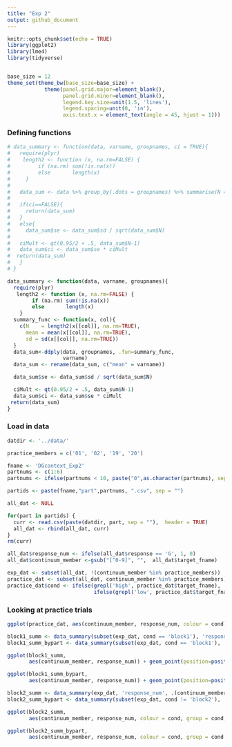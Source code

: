 ```yaml
---
title: "Exp 2"
output: github_document
---
```


```r
knitr::opts_chunk$set(echo = TRUE)
library(ggplot2)
library(lme4)
library(tidyverse)


base_size = 12
theme_set(theme_bw(base_size=base_size) +
            theme(panel.grid.major=element_blank(),
                  panel.grid.minor=element_blank(),
                  legend.key.size=unit(1.5, 'lines'),
                  legend.spacing=unit(0, 'in'),
                  axis.text.x = element_text(angle = 45, hjust = 1)))
```

### Defining functions

```r
# data_summary <- function(data, varname, groupnames, ci = TRUE){
#   require(plyr)
#    length2 <- function (x, na.rm=FALSE) {
#         if (na.rm) sum(!is.na(x))
#         else       length(x)
#     }
# 
#   data_sum <- data %>% group_by(.dots = groupnames) %>% summarise(N = length2(get(varname)), get(varname)) = mean(get(varname), na.rm = TRUE), sd = sd(get(varname), na.rm = TRUE)) %>% rename(!!varname := mean)
#   
#   if(ci==FALSE){
#     return(data_sum)
#   }
#   else{
#     data_sum$se <- data_sum$sd / sqrt(data_sum$N)
# 
#   ciMult <- qt(0.95/2 + .5, data_sum$N-1)
#   data_sum$ci <- data_sum$se * ciMult
#  return(data_sum)
#   }
# }

data_summary <- function(data, varname, groupnames){
  require(plyr)
   length2 <- function (x, na.rm=FALSE) {
        if (na.rm) sum(!is.na(x))
        else       length(x)
    }
  summary_func <- function(x, col){
    c(N    = length2(x[[col]], na.rm=TRUE),
      mean = mean(x[[col]], na.rm=TRUE),
      sd = sd(x[[col]], na.rm=TRUE))
  }
  data_sum<-ddply(data, groupnames, .fun=summary_func,
                  varname)
  data_sum <- rename(data_sum, c("mean" = varname))

  data_sum$se <- data_sum$sd / sqrt(data_sum$N)

  ciMult <- qt(0.95/2 + .5, data_sum$N-1)
  data_sum$ci <- data_sum$se * ciMult
 return(data_sum)
}

```

### Load in data
```r

datdir <- '../data/'

practice_members = c('01', '02', '19', '20')

fname <- 'DGcontext_Exp2'
partnums <- c(1:6)
partnums <- ifelse(partnums < 10, paste("0",as.character(partnums), sep = ""), as.character(partnums))

partids <- paste(fname,"part",partnums, ".csv", sep = "")

all_dat <- NULL

for(part in partids) {
  curr <- read.csv(paste(datdir, part, sep = ""),  header = TRUE)
  all_dat <- rbind(all_dat, curr)
}
rm(curr)

all_dat$response_num <- ifelse(all_dat$response == 'G', 1, 0)
all_dat$continuum_member <-gsub("[^0-9]", "",  all_dat$target_fname)

exp_dat <- subset(all_dat, !(continuum_member %in% practice_members))
practice_dat <- subset(all_dat, continuum_member %in% practice_members)
practice_dat$cond <- ifelse(grepl('high', practice_dat$target_fname), 'high',
                            ifelse(grepl('low', practice_dat$target_fname), 'low', 'block1'))

```

### Looking at practice trials

```r

ggplot(practice_dat, aes(continuum_member, response_num, colour = cond)) + geom_point() + facet_wrap(~part_id)

```

```r

block1_summ <- data_summary(subset(exp_dat, cond == 'block1'), 'response_num', .(continuum_member))
block1_summ_bypart <- data_summary(subset(exp_dat, cond == 'block1'), 'response_num', .(continuum_member, part_id))

ggplot(block1_summ,
       aes(continuum_member, response_num)) + geom_point(position=position_dodge(0.05)) + geom_line(group=1) + geom_errorbar(aes(ymin=response_num-ci, ymax=response_num+ci), width=.2,position=position_dodge(0.05)) +  labs(x = 'Continuum member', y='% G responses')

ggplot(block1_summ_bypart,
       aes(continuum_member, response_num)) + geom_point(position=position_dodge(0.05)) + geom_line(group=1) + geom_errorbar(aes(ymin=response_num-ci, ymax=response_num+ci), width=.2,position=position_dodge(0.05)) +  labs(x = 'Continuum member', y='% G responses') + facet_wrap(~part_id)

```

```r

block2_summ <- data_summary(exp_dat, 'response_num', .(continuum_member, cond))
block2_summ_bypart <- data_summary(subset(exp_dat, cond != 'block2'), 'response_num', .(continuum_member, cond, part_id))

ggplot(block2_summ,
       aes(continuum_member, response_num, colour = cond, group = cond, linetype = cond)) + geom_point(position=position_dodge(0.05)) + geom_line() + geom_errorbar(aes(ymin=response_num-ci, ymax=response_num+ci), width=.2,position=position_dodge(0.05)) +  labs(x = 'Continuum member', y='% G responses') + scale_colour_manual(values = c('black', 'blue', 'red'))

ggplot(block2_summ_bypart,
       aes(continuum_member, response_num, colour = cond, group = cond, linetype = cond)) + geom_point(position=position_dodge(0.05)) + geom_line() + geom_errorbar(aes(ymin=response_num-ci, ymax=response_num+ci), width=.2,position=position_dodge(0.05)) +  labs(x = 'Continuum member', y='% G responses') + facet_wrap(~part_id) + scale_colour_manual(values = c('black', 'blue', 'red'))

```
